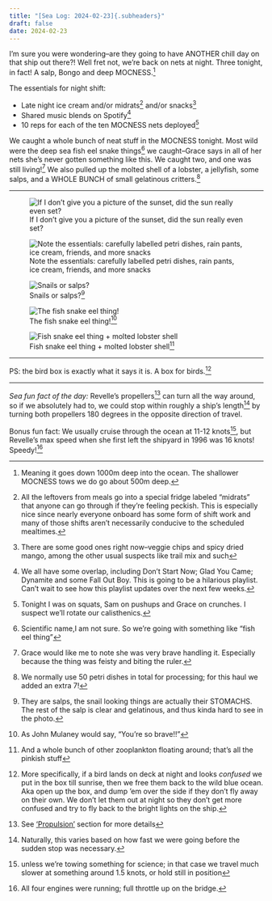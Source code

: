 ```yaml
---
title: "[Sea Log: 2024-02-23]{.subheaders}"
draft: false
date: 2024-02-23
---
```


::: {.div .bodyfont}

I'm sure you were wondering--are they going to have ANOTHER chill day on that ship out there?! Well fret not, we're back on nets at night. Three tonight, in fact! A salp, Bongo and deep MOCNESS.^[Meaning it goes down 1000m deep into the ocean. The shallower MOCNESS tows we do go about 500m deep.]

The essentials for night shift:

- Late night ice cream and/or midrats^[All the leftovers from meals go into a special fridge labeled "midrats" that anyone can go through if they're feeling peckish. This is especially nice since nearly everyone onboard has some form of shift work and many of those shifts aren't necessarily conducive to the scheduled mealtimes.] and/or snacks^[There are some good ones right now--veggie chips and spicy dried mango, among the other usual suspects like trail mix and such]
- Shared music blends on Spotify^[We all have some overlap, including Don't Start Now; Glad You Came; Dynamite and some Fall Out Boy. This is going to be a hilarious playlist. Can't wait to see how this playlist updates over the next few weeks.]
- 10 reps for each of the ten MOCNESS nets deployed^[Tonight I was on squats, Sam on pushups and Grace on crunches. I suspect we'll rotate our calisthenics.]


We caught a whole bunch of neat stuff in the MOCNESS tonight. Most wild were the deep sea fish eel snake things^[Scientific name,I am not sure. So we're going with something like "fish eel thing"] we caught--Grace says in all of her nets she's never gotten something like this. We caught two, and one was still living!^[Grace would like me to note she was very brave handling it. Especially because the thing was feisty and biting the ruler.] We also pulled up the molted shell of a lobster, a jellyfish, some salps, and a WHOLE BUNCH of small gelatinous critters.^[We normally use 50 petri dishes in total for processing; for this haul we added an extra 7!]


----

::: {layout="[63,-1,36]"}

![If I don't give you a picture of the sunset, did the sun really even set?](pics/sunset6.jpg){fig-alt="sunset over the pacific ocean, with some pastel streaky clouds"}

![Note the essentials: carefully labelled petri dishes, rain pants, ice cream, friends, and more snacks](pics/nightessentials.jpg){fig-alt="photo of computer lab with many labeled petri dishes and ice cream in the foreground"}

:::

::: {layout-ncol=3}

![Snails or salps?^[They are salps, the snail looking things are actually their STOMACHS. The rest of the salp is clear and gelatinous, and thus kinda hard to see in the photo.]](pics/salps2.jpg){fig-alt="several clear gelatinous salps in a tupperware of water."}

![The fish snake eel thing!^[As John Mulaney would say, "You're so brave!!"]](pics/snake.jpg){fig-alt="grace holding up a sea fish/snake. Sam holding a tub of water."}

![Fish snake eel thing + molted lobster shell^[And a whole bunch of other zooplankton floating around; that's all the pinkish stuff]](pics/snakebucket.jpg){fig-alt="sea fish snake thing and lobster shell in a white bucket"}

:::

----

PS: the bird box is exactly what it says it is. A box for birds.^[More specifically, if a bird lands on deck at night and looks *confused* we put in the box till sunrise, then we free them back to the wild blue ocean. Aka open up the box, and dump 'em over the side if they don't fly away on their own. We don't let them out at night so they don't get more confused and try to fly back to the bright lights on the ship.]


----
*Sea fun fact of the day:* Revelle's propellers^[See ['Propulsion'](https://scripps.ucsd.edu/ships/revelle/handbook/section-4-ships-and-scientific-equipment-description) section for more details] can turn all the way around, so if we absolutely had to, we could stop within roughly a ship's length^[Naturally, this varies based on how fast we were going before the sudden stop was necessary.] by turning both propellers 180 degrees in the opposite direction of travel.

Bonus fun fact: We usually cruise through the ocean at 11-12 knots^[unless we're towing something for science; in that case we travel much slower at something around 1.5 knots, or hold still in position], but Revelle's max speed when she first left the shipyard in 1996 was 16 knots! Speedy!^[All four engines were running; full throttle up on the bridge.]

:::



